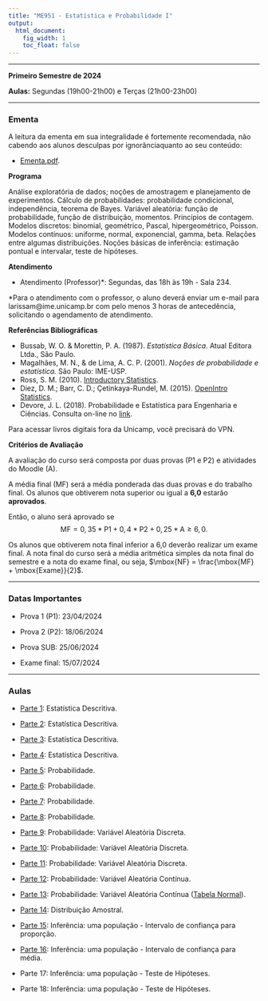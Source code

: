 ```yaml
---
title: "ME951 - Estatística e Probabilidade I"
output:
  html_document:
    fig_width: 1
    toc_float: false
---
```


----

**Primeiro Semestre de 2024**

**Aulas:**  Segundas (19h00-21h00) e Terças (21h00-23h00)

<!-- **AVISO:**<span style="color:red"> REVISÃO DO EXAME - DIA 16/07/19 das 17:30h as 18:00h.  </span>   -->

----

### **Ementa**

A leitura da ementa em sua integralidade é fortemente recomendada, não cabendo aos alunos desculpas por ignorânciaquanto ao seu conteúdo:

- [Ementa.pdf](Disciplinas/ME951_1S2024/Ementa.pdf).

**Programa**

Análise exploratória de dados; noções de amostragem e planejamento de experimentos. Cálculo de probabilidades: probabilidade condicional, independência, teorema de Bayes. Variável aleatória: função de probabilidade, função de distribuição, momentos. Princípios de contagem. Modelos discretos: binomial, geométrico, Pascal, hipergeométrico, Poisson. Modelos contínuos: uniforme, normal, exponencial, gamma, beta. Relações entre algumas distribuições. Noções básicas de inferência: estimação pontual e intervalar, teste de hipóteses.
 
**Atendimento**

- Atendimento (Professor)*: Segundas, das 18h às 19h - Sala 234.

*Para o atendimento com o professor, o aluno deverá enviar um e-mail para larissam@ime.unicamp.br com pelo menos 3 horas de antecedência, solicitando o agendamento de atendimento.

**Referências Bibliográficas**

- Bussab, W. O. \& Morettin, P. A. (1987). *Estatística Básica*. Atual Editora Ltda., São Paulo.
- Magalhães, M. N., \& de Lima, A. C. P. (2001). *Noções de probabilidade e estatística.* São Paulo: IME-USP.
- Ross, S. M. (2010). [Introductory Statistics](https://www.sciencedirect.com/book/9780123743886/introductory-statistics).
- Diez, D. M.; Barr, C. D.; Çetinkaya-Rundel, M. (2015). [OpenIntro Statistics](https://leanpub.com/openintro-statistics).
- Devore, J. L. (2018). Probabilidade e Estatística para Engenharia e Ciências.
Consulta on-line no [link](https://bookshelf.vitalsource.com/#/books/9788522128044).

Para acessar livros digitais fora da Unicamp, você precisará do VPN. 

**Critérios de Avaliação**

A avaliação do curso será composta por duas provas (P1 e P2) e atividades do Moodle (A).

A média final (MF) será a média ponderada das duas provas e do trabalho final. Os alunos que obtiverem nota superior ou igual a **6,0** estarão **aprovados**. 

Então, o aluno será aprovado se
$$ \mbox{MF} = 0,35*\mbox{P1} + 0,4*\mbox{P2} + 0,25*\mbox{A}  \geq 6,0.$$

Os alunos que obtiverem nota final inferior a 6,0 deverão realizar um exame final. A nota final do curso será a média aritmética simples da nota final do semestre e a nota do exame final, ou seja, $\mbox{NF} = \frac{\mbox{MF} + \mbox{Exame}}{2}$.

----

### **Datas Importantes**

- Prova 1 (P1): 23/04/2024	 

- Prova 2 (P2): 18/06/2024	 

- Prova SUB: 25/06/2024	 

- Exame final: 15/07/2024 

---- 

### **Aulas**

- [Parte 1](Disciplinas/ME951_1S2024/parte01.pdf): Estatística Descritiva.

- [Parte 2](Disciplinas/ME951_1S2024/parte02.pdf): Estatística Descritiva. 

- [Parte 3](Disciplinas/ME951_1S2024/parte03.pdf): Estatística Descritiva. 

- [Parte 4](Disciplinas/ME951_1S2024/parte04.pdf): Estatística Descritiva. 

- [Parte 5](Disciplinas/ME951_1S2024/parte05.pdf): Probabilidade. 

- [Parte 6](Disciplinas/ME951_1S2024/parte06.pdf): Probabilidade. 

- [Parte 7](Disciplinas/ME951_1S2024/parte07.pdf): Probabilidade. 

- [Parte 8](Disciplinas/ME951_1S2024/parte08.pdf): Probabilidade. 

- [Parte 9](Disciplinas/ME951_1S2024/parte09.pdf): Probabilidade: Variável Aleatória Discreta.

- [Parte 10](Disciplinas/ME951_1S2024/parte10.pdf): Probabilidade: Variável Aleatória Discreta. 

- [Parte 11](Disciplinas/ME951_1S2024/parte11.pdf): Probabilidade: Variável Aleatória Discreta.

- [Parte 12](Disciplinas/ME951_1S2024/parte12.pdf): Probabilidade: Variável Aleatória Contínua. 

- [Parte 13](Disciplinas/ME951_1S2024/parte13.pdf): Probabilidade: Variável Aleatória Contínua ([Tabela Normal](Disciplinas/ME951_1S2024/Tabelas.pdf)).

- [Parte 14](Disciplinas/ME951_1S2024/parte14.pdf): Distribuição Amostral.

- [Parte 15](Disciplinas/ME951_1S2024/parte15.pdf): Inferência: uma população - Intervalo de confiança para proporção.

- [Parte 16](Disciplinas/ME951_1S2024/parte16.pdf): Inferência: uma população - Intervalo de confiança para média.

- Parte 17: Inferência: uma população - Teste de Hipóteses.

- Parte 18: Inferência: uma população - Teste de Hipóteses.
